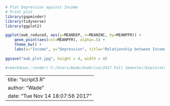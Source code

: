 
```r
# Plot Depression against Income
# Print plot
library(gapminder)
library(tidyverse)
library(ggplot2)

ggplot(ewb_reduced, aes(y=MEANDEP, x=MEANINC, by=MEANPFR)) +
	geom_point(aes(col=MEANPFR), alpha=.5) +
	theme_bw() +
	labs(x="Income", y="Depression", title="Relationship between Income\nand Depression",col="PFR")
	
ggsave("ewb_plot.jpg", height = 4, width = 4)

#rmarkdown::render('C:/Users/Wade/OneDrive/2017 Fall Semester/Exploratory Statistics/Stat545-hw7-wade-wade/script3.R', clean=FALSE)
```


---
title: "script3.R"
author: "Wade"
date: "Tue Nov 14 18:07:56 2017"
---

